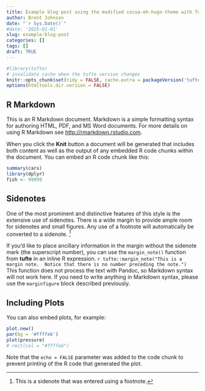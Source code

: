 ```yaml
---
title: Example blog post using the modified cocoa-eh-hugo-theme with Tufte margin notes - three
author: Brent Johnson
date: "`r Sys.Date()`"
#date: '2025-01-01'
slug: example-blog-post
categories: []
tags: []
draft: TRUE
---
```

<style type="text/css">


/* Tufte CSS styles */
/* Sidenotes, margin notes, figures, captions */

.sidenote, .marginnote { 
                         float: right;
                         clear: right;
                         margin-right: -60%;
                         margin-left: 0%;
                         width: 50%;
                         margin-top: 0;
                         margin-bottom: 0;
                         font-size: 1.0rem;
                         line-height: 1.3;
                         vertical-align: baseline;
                         position: relative; }

</style>


```r
#library(tufte)
# invalidate cache when the tufte version changes
knitr::opts_chunk$set(tidy = FALSE, cache.extra = packageVersion('tufte'))
options(htmltools.dir.version = FALSE)
```


## R Markdown

This is an R Markdown document. Markdown is a simple formatting syntax for authoring HTML, PDF, and MS Word documents. For more details on using R Markdown see <http://rmarkdown.rstudio.com>.

When you click the **Knit** button a document will be generated that includes both content as well as the output of any embedded R code chunks within the document. You can embed an R code chunk like this:

```r
summary(cars)
library(dplyr)
fish <- 99999
```

## Sidenotes

One of the most prominent and distinctive features of this style is the extensive use of sidenotes. There is a wide margin to provide ample room for sidenotes and small figures. Any use of a footnote will automatically be converted to a sidenote. ^[This is a sidenote that was entered using a footnote.] 

If you'd like to place ancillary information in the margin without the sidenote mark (the superscript number), you can use the `margin_note()` function from **tufte** in an inline R expression. `r tufte::margin_note("This is a margin note.  Notice that there is no number preceding the note.")` This function does not process the text with Pandoc, so Markdown syntax will not work here. If you need to write anything in Markdown syntax, please use the `marginfigure` block described previously.

## Including Plots

You can also embed plots, for example:

```r
plot.new()
par(bg = '#ffffe6')
plot(pressure)
# rect(col = "#ffffe6")
```

Note that the `echo = FALSE` parameter was added to the code chunk to prevent printing of the R code that generated the plot.



